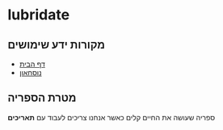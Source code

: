 
# lubridate

## מקורות ידע שימושים

- [דף הבית](https://lubridate.tidyverse.org/)
- [נוסחאון](https://rawgit.com/rstudio/cheatsheets/master/lubridate.pdf)

## מטרת הספריה

ספריה שעושה את החיים קלים כאשר אנחנו צריכים לעבוד עם 
**תאריכים**